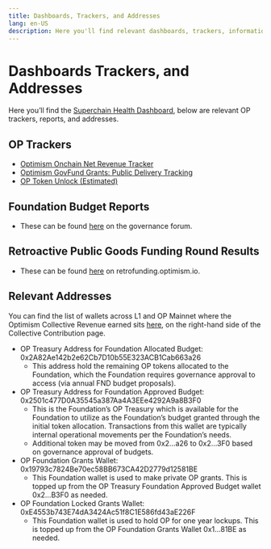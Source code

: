 ```yaml
---
title: Dashboards, Trackers, and Addresses
lang: en-US
description: Here you'll find relevant dashboards, trackers, information, and addresses
---
```


# Dashboards Trackers, and Addresses

Here you’ll find the [Superchain Health Dashboard](https://docs.google.com/spreadsheets/d/1f-uIW_PzlGQ_XFAmsf9FYiUf0N9l_nePwDVrw0D5MXY/edit?gid=584971628#gid=584971628), below are relevant OP trackers, reports, and addresses.

## OP Trackers

- [Optimism Onchain Net Revenue Tracker](https://docs.google.com/spreadsheets/u/0/d/1XtyBu5lvCI6MtMBQPC6ZOnjZ5nbbPw4bOH7WO2Pn7cI/htmlview?pli=1)
- [Optimism GovFund Grants: Public Delivery Tracking](https://docs.google.com/spreadsheets/d/1Ul8iMTsOFUKUmqz6MK0zpgt8Ki8tFtoWKGlwXj-Op34/edit?gid=1179446718#gid=1179446718)
- [OP Token Unlock (Estimated)](https://docs.google.com/spreadsheets/d/1qVMhLmmch3s6XSbiBe8hgD4ntMkPIOhc1WrhsYsQc7M/edit?gid=470961921#gid=470961921)

## Foundation Budget Reports

- These can be found [here](https://gov.optimism.io/c/updates-and-announcements/foundation-budgets/) on the governance forum.

## Retroactive Public Goods Funding Round Results 

- These can be found [here](https://retrofunding.optimism.io/round/results) on retrofunding.optimism.io.

## Relevant Addresses

You can find the list of wallets across L1 and OP Mainnet where the Optimism Collective Revenue earned sits [here](https://docs.google.com/spreadsheets/d/1f-uIW_PzlGQ_XFAmsf9FYiUf0N9l_nePwDVrw0D5MXY/edit?gid=155717474#gid=155717474), on the right-hand side of the Collective Contribution page.

- OP Treasury Address for Foundation Allocated Budget: 0x2A82Ae142b2e62Cb7D10b55E323ACB1Cab663a26
    - This address hold the remaining OP tokens allocated to the Foundation, which the Foundation requires governance approval to access (via annual FND budget proposals).
- OP Treasury Address for Foundation Approved Budget: 0x2501c477D0A35545a387Aa4A3EEe4292A9a8B3F0
    - This is the Foundation’s OP Treasury which is available for the Foundation to utilize as the Foundation’s budget granted through the initial token allocation. Transactions from this wallet are typically internal operational movements per the Foundation’s needs.
    - Additional token may be moved from 0x2…a26 to 0x2…3F0 based on governance approval of budgets.
- OP Foundation Grants Wallet: 0x19793c7824Be70ec58BB673CA42D2779d12581BE
    - This Foundation wallet is used to make private OP grants. This is topped up from the OP Treasury Foundation Approved Budget wallet 0x2…B3F0 as needed.
- OP Foundation Locked Grants Wallet: 0xE4553b743E74dA3424Ac51f8C1E586fd43aE226F
    - This Foundation wallet is used to hold OP for one year lockups. This is topped up from the OP Foundation Grants Wallet 0x1...81BE as needed.